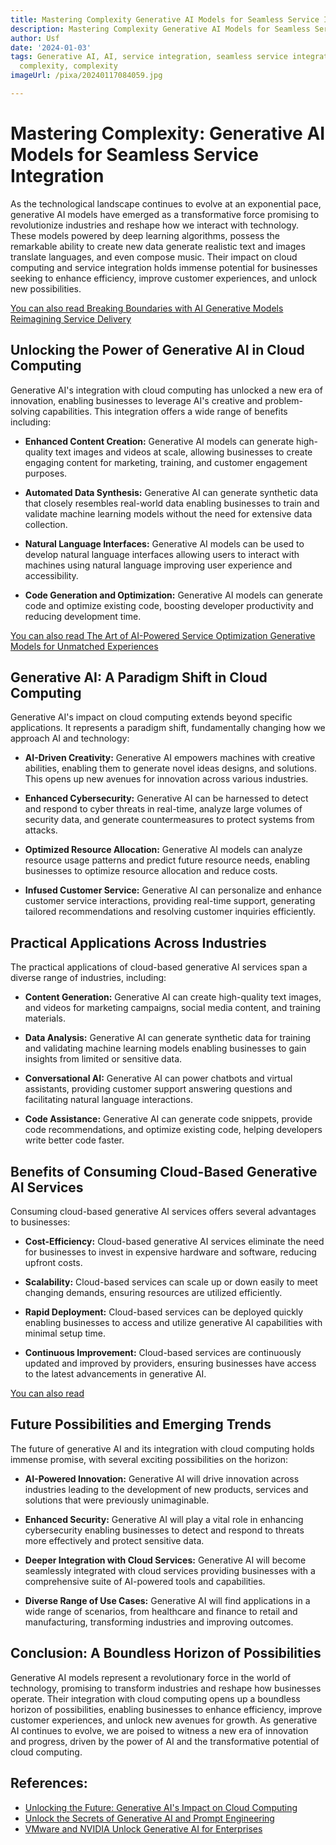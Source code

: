 ```yaml
---
title: Mastering Complexity Generative AI Models for Seamless Service Integration
description: Mastering Complexity Generative AI Models for Seamless Service Integration
author: Usf
date: '2024-01-03'
tags: Generative AI, AI, service integration, seamless service integration, mastering
  complexity, complexity
imageUrl: /pixa/20240117084059.jpg

---
```

# Mastering Complexity: Generative AI Models for Seamless Service Integration

As the technological landscape continues to evolve at an exponential pace, generative AI  models have  emerged as a transformative force promising to  revolutionize industries and reshape how we interact with technology. These models powered by deep learning  algorithms, possess the remarkable ability to create new data generate realistic text and images translate languages,  and even compose music. Their impact on cloud computing and service integration holds immense potential for  businesses seeking to enhance efficiency, improve customer experiences, and unlock new possibilities.

[You can also read Breaking Boundaries with AI Generative Models Reimagining Service  Delivery](Breaking%20Boundaries%20with%20AI%20Generative%20Models%20Reimagining%20Service%20Delivery)


## Unlocking the  Power of Generative  AI  in Cloud Computing

Generative AI's integration with cloud  computing has unlocked a new  era of innovation, enabling businesses to leverage  AI's  creative and problem-solving capabilities. This integration offers a wide range of benefits including:

- **Enhanced  Content Creation:** Generative AI models  can generate high-quality text images and videos at scale, allowing businesses to create engaging content for marketing, training, and customer engagement purposes.

- **Automated  Data Synthesis:** Generative AI can generate synthetic data  that closely resembles real-world  data enabling businesses to train and validate machine learning models without the need  for extensive data collection.

- **Natural Language Interfaces:** Generative AI models can be used to develop natural language  interfaces allowing users to interact with machines using natural language improving user experience and accessibility.

- **Code Generation and Optimization:** Generative AI models can generate code and  optimize existing code, boosting developer productivity and reducing development time.

[You can also read The Art of AI-Powered Service Optimization Generative Models  for  Unmatched Experiences](The%20Art%20of%20AI-Powered%20Service%20Optimization%20Generative%20Models%20for%20Unmatched%20Experiences)


## Generative AI: A  Paradigm Shift in  Cloud  Computing

Generative AI's impact on cloud computing extends beyond specific applications. It  represents a paradigm shift, fundamentally changing how we  approach AI and technology:

- **AI-Driven Creativity:** Generative AI empowers machines with creative abilities,  enabling them  to generate novel ideas  designs, and solutions. This opens up new avenues for  innovation across various industries.

- **Enhanced Cybersecurity:** Generative AI can be harnessed to detect and respond to cyber threats in real-time, analyze  large volumes of security data, and generate countermeasures to protect systems from attacks.

- **Optimized Resource Allocation:** Generative AI  models  can analyze resource usage patterns and predict future resource needs,  enabling businesses to optimize resource allocation  and reduce costs.

- **Infused Customer Service:** Generative AI can personalize and enhance customer service interactions, providing real-time support, generating tailored recommendations and resolving customer inquiries efficiently.

## Practical Applications Across Industries

The practical applications of cloud-based generative AI services span a diverse range of industries, including:

- **Content Generation:** Generative AI  can create high-quality text images, and videos for marketing campaigns, social media content, and training materials.

- **Data Analysis:** Generative AI can generate synthetic  data for training and validating machine learning models enabling  businesses to gain insights from limited or sensitive  data.

- **Conversational  AI:** Generative AI  can power chatbots and virtual  assistants, providing customer support answering questions and facilitating natural language interactions.

- **Code  Assistance:** Generative AI can generate code snippets, provide code recommendations, and  optimize existing code, helping developers write better code faster.

## Benefits  of Consuming  Cloud-Based Generative AI Services

Consuming cloud-based  generative AI services offers several advantages to businesses:

- **Cost-Efficiency:** Cloud-based generative AI services eliminate the need for businesses  to invest in expensive hardware and software, reducing  upfront costs.

- **Scalability:**  Cloud-based services can scale  up or down easily to meet changing demands, ensuring resources are utilized  efficiently.

- **Rapid Deployment:**  Cloud-based services can be deployed quickly enabling businesses to access and utilize generative AI capabilities with minimal setup time.

- **Continuous Improvement:** Cloud-based services are continuously updated and improved by providers, ensuring businesses have access to the latest advancements in generative AI.

[You can also read ]()


## Future Possibilities and Emerging Trends

The future of generative AI  and its integration with cloud computing holds immense  promise, with several exciting possibilities on the horizon:

- **AI-Powered Innovation:** Generative AI will drive innovation across industries  leading to the  development of new products, services  and solutions that  were previously unimaginable.

- **Enhanced Security:** Generative  AI will play a  vital  role in enhancing cybersecurity  enabling businesses to  detect and respond  to  threats more effectively and  protect sensitive data.

- **Deeper Integration with Cloud Services:** Generative AI will become seamlessly integrated with cloud services providing businesses  with a comprehensive suite of AI-powered tools and capabilities.

- **Diverse Range of Use Cases:** Generative AI will find applications in a wide range of  scenarios, from  healthcare and finance to retail  and manufacturing, transforming industries and improving outcomes.

## Conclusion:  A Boundless Horizon of Possibilities

Generative AI models represent a revolutionary force in the world of technology, promising to transform industries and reshape how businesses operate. Their integration with cloud computing  opens  up a boundless horizon of possibilities, enabling businesses to enhance efficiency, improve customer experiences, and unlock new avenues for growth. As generative AI continues to evolve, we are poised to witness a  new era  of innovation  and progress,  driven by the power of AI and the transformative potential of cloud computing.

## References:
- [Unlocking the Future: Generative AI's Impact on Cloud Computing](https://www.linkedin.com/pulse/unlocking-future-generative-ais-impact-cloud-computing-enrique-pel%C3%A1ez)
- [Unlock the Secrets of Generative AI and Prompt Engineering](https://www.linkedin.com/pulse/unlock-secrets-generative-ai-prompt-engineering-part-1-rahman-ymbec)
- [VMware and NVIDIA Unlock Generative AI for Enterprises](https://news.vmware.com/releases/nvidia-vmware-generative-ai)
